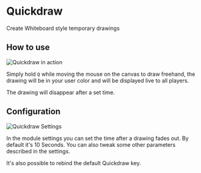 
# Quickdraw


Create Whiteboard style temporary drawings

## How to use
<Image src="/../public/images/Quickdraw/Quickdraw.png" alt="Quickdraw in action" width={2000} height={2000} className={styles.wikiimage}/>

Simply hold `Q` while moving the mouse on the canvas to draw freehand,
the drawing will be in your user color and will be displayed live to all
players.

The drawing will disappear after a set time.


## Configuration
<Image src="/../public/images/Quickdraw/Qdsett.png" alt="Quickdraw Settings" width={2000} height={2000} className={styles.wikiimage}/>

In the module settings you can set the time after a drawing fades out.
By default it's 10 Seconds. You can also tweak some other parameters
described in the settings.

It's also possible to rebind the default Quickdraw key.

